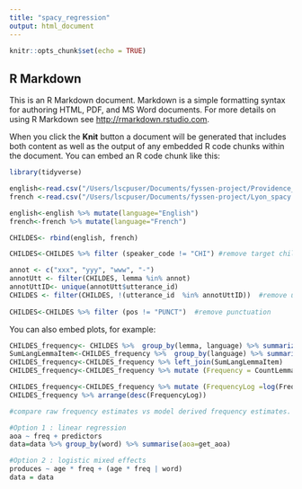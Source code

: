 ```yaml
---
title: "spacy_regression"
output: html_document
---
```


```r
knitr::opts_chunk$set(echo = TRUE)
```

## R Markdown

This is an R Markdown document. Markdown is a simple formatting syntax for authoring HTML, PDF, and MS Word documents. For more details on using R Markdown see <http://rmarkdown.rstudio.com>.

When you click the **Knit** button a document will be generated that includes both content as well as the output of any embedded R code chunks within the document. You can embed an R code chunk like this:

```r
library(tidyverse)

english<-read.csv("/Users/lscpuser/Documents/fyssen-project/Providence_spacy.csv")
french <-read.csv("/Users/lscpuser/Documents/fyssen-project/Lyon_spacy.csv")

english<-english %>% mutate(language="English")
french<-french %>% mutate(language="French")

CHILDES<- rbind(english, french)

CHILDES<-CHILDES %>% filter (speaker_code != "CHI") #remove target child utterances

annot <- c("xxx", "yyy", "www", "-")
annotUtt <- filter(CHILDES, lemma %in% annot) 
annotUttID<- unique(annotUtt$utterance_id) 
CHILDES <- filter(CHILDES, !(utterance_id  %in% annotUttID))  #remove utterances with annotations - incomplete information #la-bas/haut en francais 
 
CHILDES<-CHILDES %>% filter (pos != "PUNCT")  #remove punctuation 

```



You can also embed plots, for example:

```r
CHILDES_frequency<- CHILDES %>%  group_by(lemma, language) %>% summarize(CountLemma=n())
SumLangLemmaItem<-CHILDES_frequency %>%  group_by(language) %>% summarize(SumLangLemmaItem=sum(CountLemma))
CHILDES_frequency<-CHILDES_frequency %>% left_join(SumLangLemmaItem)
CHILDES_frequency<-CHILDES_frequency %>% mutate (Frequency = CountLemma / SumLangLemmaItem)

CHILDES_frequency<-CHILDES_frequency %>% mutate (FrequencyLog =log(Frequency)+1)
CHILDES_frequency %>% arrange(desc(FrequencyLog))


```

```r
#compare raw frequency estimates vs model derived frequency estimates. Mixed effects regression with frequency looking at corpus size, and intercept is the log odds of the word. Keep track of this variance!
```


```r
#Option 1 : linear regression
aoa ~ freq + predictors 
data=data %>% group_by(word) %>% summarise(aoa=get_aoa)

#Option 2 : logistic mixed effects 
produces ~ age * freq + (age * freq | word)
data = data
```
